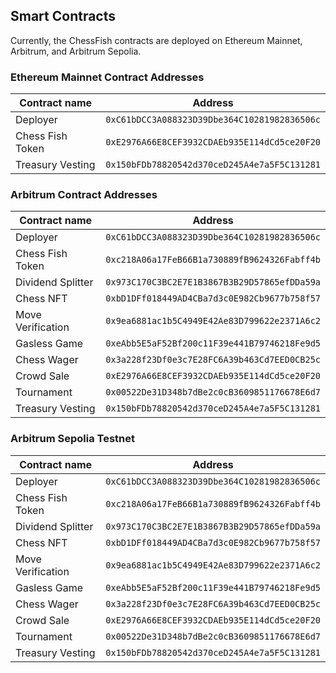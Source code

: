 ## Smart Contracts

Currently, the ChessFish contracts are deployed on Ethereum Mainnet, Arbitrum, and Arbitrum Sepolia.

### Ethereum Mainnet Contract Addresses

| Contract name       | Address                                      |
|---------------------|----------------------------------------------|
| Deployer            | `0xC61bDCC3A088323D39Dbe364C10281982836506c` |
| Chess Fish Token    | `0xE2976A66E8CEF3932CDAEb935E114dCd5ce20F20` |
| Treasury Vesting    | `0x150bFDb78820542d370ceD245A4e7a5F5C131281` |

### Arbitrum Contract Addresses

| Contract name       | Address                                      |
|---------------------|----------------------------------------------|
| Deployer            | `0xC61bDCC3A088323D39Dbe364C10281982836506c` |
| Chess Fish Token    | `0xc218A06a17FeB66B1a730889fB9624326Fabff4b` |
| Dividend Splitter   | `0x973C170C3BC2E7E1B3867B3B29D57865efDDa59a` |
| Chess NFT           | `0xbD1DFf018449AD4CBa7d3c0E982Cb9677b758f57` |
| Move Verification   | `0x9ea6881ac1b5C4949E42Ae83D799622e2371A6c2` |
| Gasless Game        | `0xeAbb5E5aF52Bf200c11F39e441B79746218Fe9d5` |
| Chess Wager         | `0x3a228f23Df0e3c7E28FC6A39b463Cd7EED0CB25c` |
| Crowd Sale          | `0xE2976A66E8CEF3932CDAEb935E114dCd5ce20F20` |
| Tournament          | `0x00522De31D348b7dBe2c0cB3609851176678E6d7` |
| Treasury Vesting    | `0x150bFDb78820542d370ceD245A4e7a5F5C131281` |

### Arbitrum Sepolia Testnet

| Contract name       | Address                                      |
|---------------------|----------------------------------------------|
| Deployer            | `0xC61bDCC3A088323D39Dbe364C10281982836506c` |
| Chess Fish Token    | `0xc218A06a17FeB66B1a730889fB9624326Fabff4b` |
| Dividend Splitter   | `0x973C170C3BC2E7E1B3867B3B29D57865efDDa59a` |
| Chess NFT           | `0xbD1DFf018449AD4CBa7d3c0E982Cb9677b758f57` |
| Move Verification   | `0x9ea6881ac1b5C4949E42Ae83D799622e2371A6c2` |
| Gasless Game        | `0xeAbb5E5aF52Bf200c11F39e441B79746218Fe9d5` |
| Chess Wager         | `0x3a228f23Df0e3c7E28FC6A39b463Cd7EED0CB25c` |
| Crowd Sale          | `0xE2976A66E8CEF3932CDAEb935E114dCd5ce20F20` |
| Tournament          | `0x00522De31D348b7dBe2c0cB3609851176678E6d7` |
| Treasury Vesting    | `0x150bFDb78820542d370ceD245A4e7a5F5C131281` |
